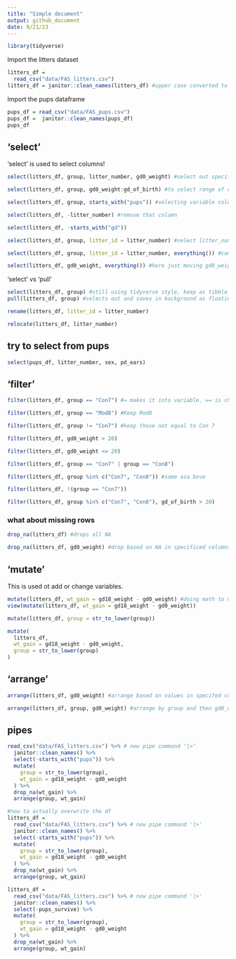 ```yaml
---
title: "Simple document"
output: github_document
date: 9/21/23
---
```


```r
library(tidyverse)
```

Import the litters dataset

```r
litters_df = 
  read_csv("data/FAS_litters.csv")
litters_df = janitor::clean_names(litters_df) #upper case converted to lower, spaces to underscores, etc
```

Import the pups dataframe

```r
pups_df = read_csv("data/FAS_pups.csv")
pups_df =  janitor::clean_names(pups_df)
pups_df
```

## 'select'

'select' is used to select columns!

```r
select(litters_df, group, litter_number, gd0_weight) #select out specific columns, outputs in order we write them

select(litters_df, group, gd0_weight:gd_of_birth) #to select range of columns ':'

select(litters_df, group, starts_with("pups")) #selecting variable columns based on first part of string

select(litters_df, -litter_number) #remove that column

select(litters_df, -starts_with("gd"))

select(litters_df, group, litter_id = litter_number) #select litter_number, but rename litter_id

select(litters_df, group, litter_id = litter_number, everything()) #can use everything to keep all, btu then rename specific columns, or change order

select(litters_df, gd0_weight, everything()) #here just moving gd0_weight to first, then keep rest as is
```

'select' vs 'pull'
```r
select(litters_df, group) #still using tidyverse style, keep as tibble
pull(litters_df, group) #selects out and saves in background as floating vector, so doesn't do tibble in and tibble out, he prefers this over $ as it is tidyverse function and has some other logic/options
```

```r
rename(litters_df, litter_id = litter_number)

relocate(litters_df, litter_number)
```

## try to select from pups
```r
select(pups_df, litter_number, sex, pd_ears)
```

## 'filter'
```r
filter(litters_df, group == "Con7") #= makes it into variable, == is check if equal to it,

filter(litters_df, group == "Mod8") #Keep Mod8

filter(litters_df, group != "Con7") #keep those not equal to Con 7

filter(litters_df, gd0_weight > 20)

filter(litters_df, gd0_weight <= 20)

filter(litters_df, group == "Con7" | group == "Con8")

filter(litters_df, group %in% c("Con7", "Con8")) #same asa bove

filter(litters_df, !(group == "Con7"))

filter(litters_df, group %in% c("Con7", "Con8"), gd_of_birth > 20)
```

### what about missing rows

```r
drop_na(litters_df) #drops all NA

drop_na(litters_df, gd0_weight) #drop based on NA in specificed columns
```


## 'mutate'

This is used ot add or change variables.

```r
mutate(litters_df, wt_gain = gd18_weight - gd0_weight) #doing math to make new variable based on two existing
view(mutate(litters_df, wt_gain = gd18_weight - gd0_weight))

mutate(litters_df, group = str_to_lower(group))

mutate(
  litters_df,
  wt_gain = gd18_weight - gd0_weight,
  group = str_to_lower(group)
)
```

## 'arrange'

```r
arrange(litters_df, gd0_weight) #arrange based on values in specifed column

arrange(litters_df, group, gd0_weight) #arrange by group and then gd0_weight
```

## pipes
```r
read_csv("data/FAS_litters.csv") %>% # new pipe command '|>'
  janitor::clean_names() %>%
  select(-starts_with("pups")) %>%
  mutate(
    group = str_to_lower(group),
    wt_gain = gd18_weight - gd0_weight
  ) %>%
  drop_na(wt_gain) %>%
  arrange(group, wt_gain)

#now to actually overwrite the df
litters_df = 
  read_csv("data/FAS_litters.csv") %>% # new pipe command '|>'
  janitor::clean_names() %>%
  select(-starts_with("pups")) %>%
  mutate(
    group = str_to_lower(group),
    wt_gain = gd18_weight - gd0_weight
  ) %>%
  drop_na(wt_gain) %>%
  arrange(group, wt_gain)

litters_df = 
  read_csv("data/FAS_litters.csv") %>% # new pipe command '|>'
  janitor::clean_names() %>%
  select(-pups_survive) %>%
  mutate(
    group = str_to_lower(group),
    wt_gain = gd18_weight - gd0_weight
  ) %>%
  drop_na(wt_gain) %>%
  arrange(group, wt_gain)
```

